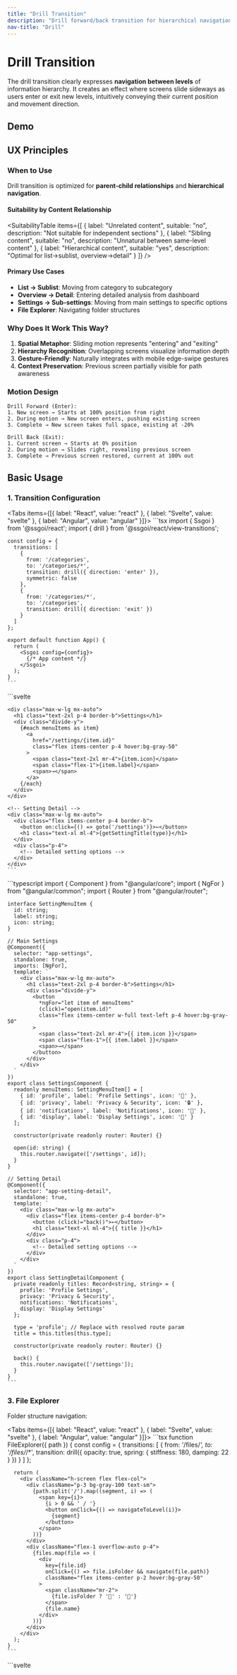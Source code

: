```yaml
---
title: "Drill Transition"
description: "Drill forward/back transition for hierarchical navigation"
nav-title: "Drill"
---
```


# Drill Transition

The drill transition clearly expresses **navigation between levels** of information hierarchy. It creates an effect where screens slide sideways as users enter or exit new levels, intuitively conveying their current position and movement direction.

## Demo

<ViewTransitionDemo type="drill" />

## UX Principles

### When to Use

Drill transition is optimized for **parent-child relationships** and **hierarchical navigation**.

#### Suitability by Content Relationship

<SuitabilityTable
  items={[
    {
      label: "Unrelated content",
      suitable: "no",
      description: "Not suitable for independent sections"
    },
    {
      label: "Sibling content",
      suitable: "no",
      description: "Unnatural between same-level content"
    },
    {
      label: "Hierarchical content",
      suitable: "yes",
      description: "Optimal for list→sublist, overview→detail"
    }
  ]}
/>

#### Primary Use Cases

- **List → Sublist**: Moving from category to subcategory
- **Overview → Detail**: Entering detailed analysis from dashboard
- **Settings → Sub-settings**: Moving from main settings to specific options
- **File Explorer**: Navigating folder structures

### Why Does It Work This Way?

1. **Spatial Metaphor**: Sliding motion represents "entering" and "exiting"
2. **Hierarchy Recognition**: Overlapping screens visualize information depth
3. **Gesture-Friendly**: Naturally integrates with mobile edge-swipe gestures
4. **Context Preservation**: Previous screen partially visible for path awareness

### Motion Design

```
Drill Forward (Enter):
1. New screen → Starts at 100% position from right
2. During motion → New screen enters, pushing existing screen
3. Complete → New screen takes full space, existing at -20%

Drill Back (Exit):
1. Current screen → Starts at 0% position
2. During motion → Slides right, revealing previous screen
3. Complete → Previous screen restored, current at 100% out
```

## Basic Usage

### 1. Transition Configuration

<Tabs items={[{ label: "React", value: "react" }, { label: "Svelte", value: "svelte" }, { label: "Angular", value: "angular" }]}>
  <TabPanel value="react">
    ```tsx
    import { Ssgoi } from '@ssgoi/react';
    import { drill } from '@ssgoi/react/view-transitions';

    const config = {
      transitions: [
        {
          from: '/categories',
          to: '/categories/*',
          transition: drill({ direction: 'enter' }),
          symmetric: false
        },
        {
          from: '/categories/*',
          to: '/categories',
          transition: drill({ direction: 'exit' })
        }
      ]
    };

    export default function App() {
      return (
        <Ssgoi config={config}>
          {/* App content */}
        </Ssgoi>
      );
    }
    ```
  </TabPanel>
  <TabPanel value="svelte">
    ```svelte
    <script>
      import { Ssgoi } from '@ssgoi/svelte';
      import { drill } from '@ssgoi/svelte/view-transitions';

      const config = {
        transitions: [
          {
            from: '/categories',
            to: '/categories/*',
            transition: drill({ direction: 'enter' }),
            symmetric: false
          },
          {
            from: '/categories/*',
            to: '/categories',
            transition: drill({ direction: 'exit' })
          }
        ]
      };
    </script>

    <Ssgoi {config}>
      <slot />
    </Ssgoi>
    ```
  </TabPanel>
  <TabPanel value="angular">
    ```typescript
    import { Component } from "@angular/core";
    import { RouterOutlet } from "@angular/router";
    import { Ssgoi } from "@ssgoi/angular";
    import { drill } from "@ssgoi/angular/view-transitions";
    import type { SsgoiConfig } from "@ssgoi/angular";

    @Component({
      selector: "app-root",
      standalone: true,
      imports: [RouterOutlet, Ssgoi],
      template: `
        <div
          ssgoi
          [config]="config"
          style="position: relative; min-height: 100vh;"
        >
          <router-outlet />
        </div>
      `
    })
    export class AppComponent {
      config: SsgoiConfig = {
        transitions: [
          {
            from: '/categories',
            to: '/categories/*',
            transition: drill({ direction: 'enter' }),
            symmetric: false
          },
          {
            from: '/categories/*',
            to: '/categories',
            transition: drill({ direction: 'exit' })
          }
        ]
      };
    }
    ```
  </TabPanel>
</Tabs>

### 2. Options Configuration

```typescript
interface DrillOptions {
  opacity?: boolean;           // Opacity effect (default: false)
  direction?: 'enter' | 'exit'; // Drill direction (default: 'enter')
  spring?: {
    stiffness?: number;         // Spring stiffness (default: 150)
    damping?: number;           // Damping coefficient (default: 20)
  };
}
```

## Practical Examples

### 1. Category Navigation

Navigating nested category structures:

<Tabs items={[{ label: "React", value: "react" }, { label: "Svelte", value: "svelte" }, { label: "Angular", value: "angular" }]}>
  <TabPanel value="react">
    ```tsx
    // Main Categories
    function Categories() {
      return (
        <div className="p-4">
          <h1 className="text-2xl mb-4">Categories</h1>
          <div className="space-y-2">
            {categories.map(cat => (
              <Link
                key={cat.id}
                to={`/categories/${cat.slug}`}
                className="block p-4 bg-white rounded-lg shadow"
              >
                <h3 className="font-semibold">{cat.name}</h3>
                <p className="text-gray-600">{cat.itemCount} items</p>
              </Link>
            ))}
          </div>
        </div>
      );
    }

    // Subcategory
    function SubCategory({ category }) {
      return (
        <div className="p-4">
          <button onClick={() => navigate('/categories')} className="mb-4">
            ← Back
          </button>
          <h1 className="text-2xl mb-4">{category.name}</h1>
          <div className="grid gap-4">
            {category.items.map(item => (
              <div key={item.id} className="p-4 bg-white rounded-lg">
                {item.name}
              </div>
            ))}
          </div>
        </div>
      );
    }
    ```
  </TabPanel>
  <TabPanel value="svelte">
    ```svelte
    <!-- Main Categories -->
    <div class="p-4">
      <h1 class="text-2xl mb-4">Categories</h1>
      <div class="space-y-2">
        {#each categories as cat}
          <a
            href="/categories/{cat.slug}"
            class="block p-4 bg-white rounded-lg shadow"
          >
            <h3 class="font-semibold">{cat.name}</h3>
            <p class="text-gray-600">{cat.itemCount} items</p>
          </a>
        {/each}
      </div>
    </div>

    <!-- Subcategory -->
    <div class="p-4">
      <button on:click={() => goto('/categories')} class="mb-4">
        ← Back
      </button>
      <h1 class="text-2xl mb-4">{category.name}</h1>
      <div class="grid gap-4">
        {#each category.items as item}
          <div class="p-4 bg-white rounded-lg">
            {item.name}
          </div>
        {/each}
      </div>
    </div>
    ```
  </TabPanel>
  <TabPanel value="angular">
    ```typescript
    import { Component, Input } from "@angular/core";
    import { NgFor } from "@angular/common";
    import { Router } from "@angular/router";

    interface CategoryItem {
      id: string;
      name: string;
    }

    interface Category {
      slug: string;
      name: string;
      itemCount: number;
      items: CategoryItem[];
    }

    // Main Categories
    @Component({
      selector: "app-categories",
      standalone: true,
      imports: [NgFor],
      template: `
        <div class="p-4">
          <h1 class="text-2xl mb-4">Categories</h1>
          <div class="space-y-2">
            <button
              *ngFor="let category of categories"
              (click)="open(category.slug)"
              class="w-full text-left p-4 bg-white rounded-lg shadow"
            >
              <h3 class="font-semibold">{{ category.name }}</h3>
              <p class="text-gray-600">
                {{ category.itemCount }} items
              </p>
            </button>
          </div>
        </div>
      `
    })
    export class CategoriesComponent {
      categories: Category[] = CATEGORIES; // Provide category data

      constructor(private readonly router: Router) {}

      open(slug: string) {
        this.router.navigate(['/categories', slug]);
      }
    }

    // Subcategory
    @Component({
      selector: "app-sub-category",
      standalone: true,
      imports: [NgFor],
      template: `
        <div class="p-4">
          <button (click)="back()" class="mb-4">
            ← Back
          </button>
          <h1 class="text-2xl mb-4">{{ category.name }}</h1>
          <div class="grid gap-4">
            <div
              *ngFor="let item of category.items"
              class="p-4 bg-white rounded-lg"
            >
              {{ item.name }}
            </div>
          </div>
        </div>
      `
    })
    export class SubCategoryComponent {
      @Input() category!: Category; // Provide Category model

      constructor(private readonly router: Router) {}

      back() {
        this.router.navigate(['/categories']);
      }
    }
    ```
  </TabPanel>
</Tabs>

### 2. Settings Menu

From settings to detailed options:

<Tabs items={[{ label: "React", value: "react" }, { label: "Svelte", value: "svelte" }, { label: "Angular", value: "angular" }]}>
  <TabPanel value="react">
    ```tsx
    // Main Settings
    function Settings() {
      const menuItems = [
        { id: 'profile', label: 'Profile Settings', icon: '👤' },
        { id: 'privacy', label: 'Privacy & Security', icon: '🔒' },
        { id: 'notifications', label: 'Notifications', icon: '🔔' },
        { id: 'display', label: 'Display Settings', icon: '🎨' }
      ];

      return (
        <div className="max-w-lg mx-auto">
          <h1 className="text-2xl p-4 border-b">Settings</h1>
          <div className="divide-y">
            {menuItems.map(item => (
              <Link
                key={item.id}
                to={`/settings/${item.id}`}
                className="flex items-center p-4 hover:bg-gray-50"
              >
                <span className="text-2xl mr-4">{item.icon}</span>
                <span className="flex-1">{item.label}</span>
                <span>→</span>
              </Link>
            ))}
          </div>
        </div>
      );
    }

    // Setting Detail
    function SettingDetail({ type }) {
      return (
        <div className="max-w-lg mx-auto">
          <div className="flex items-center p-4 border-b">
            <button onClick={() => navigate('/settings')}>←</button>
            <h1 className="text-xl ml-4">{getSettingTitle(type)}</h1>
          </div>
          <div className="p-4">
            {/* Detailed setting options */}
          </div>
        </div>
      );
    }
    ```
  </TabPanel>
  <TabPanel value="svelte">
    ```svelte
    <!-- Main Settings -->
    <script>
      const menuItems = [
        { id: 'profile', label: 'Profile Settings', icon: '👤' },
        { id: 'privacy', label: 'Privacy & Security', icon: '🔒' },
        { id: 'notifications', label: 'Notifications', icon: '🔔' },
        { id: 'display', label: 'Display Settings', icon: '🎨' }
      ];
    </script>

    <div class="max-w-lg mx-auto">
      <h1 class="text-2xl p-4 border-b">Settings</h1>
      <div class="divide-y">
        {#each menuItems as item}
          <a
            href="/settings/{item.id}"
            class="flex items-center p-4 hover:bg-gray-50"
          >
            <span class="text-2xl mr-4">{item.icon}</span>
            <span class="flex-1">{item.label}</span>
            <span>→</span>
          </a>
        {/each}
      </div>
    </div>

    <!-- Setting Detail -->
    <div class="max-w-lg mx-auto">
      <div class="flex items-center p-4 border-b">
        <button on:click={() => goto('/settings')}>←</button>
        <h1 class="text-xl ml-4">{getSettingTitle(type)}</h1>
      </div>
      <div class="p-4">
        <!-- Detailed setting options -->
      </div>
    </div>
    ```
  </TabPanel>
  <TabPanel value="angular">
    ```typescript
    import { Component } from "@angular/core";
    import { NgFor } from "@angular/common";
    import { Router } from "@angular/router";

    interface SettingMenuItem {
      id: string;
      label: string;
      icon: string;
    }

    // Main Settings
    @Component({
      selector: "app-settings",
      standalone: true,
      imports: [NgFor],
      template: `
        <div class="max-w-lg mx-auto">
          <h1 class="text-2xl p-4 border-b">Settings</h1>
          <div class="divide-y">
            <button
              *ngFor="let item of menuItems"
              (click)="open(item.id)"
              class="flex items-center w-full text-left p-4 hover:bg-gray-50"
            >
              <span class="text-2xl mr-4">{{ item.icon }}</span>
              <span class="flex-1">{{ item.label }}</span>
              <span>→</span>
            </button>
          </div>
        </div>
      `
    })
    export class SettingsComponent {
      readonly menuItems: SettingMenuItem[] = [
        { id: 'profile', label: 'Profile Settings', icon: '👤' },
        { id: 'privacy', label: 'Privacy & Security', icon: '🔒' },
        { id: 'notifications', label: 'Notifications', icon: '🔔' },
        { id: 'display', label: 'Display Settings', icon: '🎨' }
      ];

      constructor(private readonly router: Router) {}

      open(id: string) {
        this.router.navigate(['/settings', id]);
      }
    }

    // Setting Detail
    @Component({
      selector: "app-setting-detail",
      standalone: true,
      template: `
        <div class="max-w-lg mx-auto">
          <div class="flex items-center p-4 border-b">
            <button (click)="back()">←</button>
            <h1 class="text-xl ml-4">{{ title }}</h1>
          </div>
          <div class="p-4">
            <!-- Detailed setting options -->
          </div>
        </div>
      `
    })
    export class SettingDetailComponent {
      private readonly titles: Record<string, string> = {
        profile: 'Profile Settings',
        privacy: 'Privacy & Security',
        notifications: 'Notifications',
        display: 'Display Settings'
      };

      type = 'profile'; // Replace with resolved route param
      title = this.titles[this.type];

      constructor(private readonly router: Router) {}

      back() {
        this.router.navigate(['/settings']);
      }
    }
    ```
  </TabPanel>
</Tabs>

### 3. File Explorer

Folder structure navigation:

<Tabs items={[{ label: "React", value: "react" }, { label: "Svelte", value: "svelte" }, { label: "Angular", value: "angular" }]}>
  <TabPanel value="react">
    ```tsx
    function FileExplorer({ path }) {
      const config = {
        transitions: [
          {
            from: '/files/*',
            to: '/files/*/*',
            transition: drill({ 
              opacity: true,
              spring: { stiffness: 180, damping: 22 }
            })
          }
        ]
      };

      return (
        <div className="h-screen flex flex-col">
          <div className="p-3 bg-gray-100 text-sm">
            {path.split('/').map((segment, i) => (
              <span key={i}>
                {i > 0 && ' / '}
                <button onClick={() => navigateToLevel(i)}>
                  {segment}
                </button>
              </span>
            ))}
          </div>
          <div className="flex-1 overflow-auto p-4">
            {files.map(file => (
              <div
                key={file.id}
                onClick={() => file.isFolder && navigate(file.path)}
                className="flex items-center p-2 hover:bg-gray-50"
              >
                <span className="mr-2">
                  {file.isFolder ? '📁' : '📄'}
                </span>
                {file.name}
              </div>
            ))}
          </div>
        </div>
      );
    }
    ```
  </TabPanel>
  <TabPanel value="svelte">
    ```svelte
    <script>
      export let path;
      
      const config = {
        transitions: [
          {
            from: '/files/*',
            to: '/files/*/*',
            transition: drill({ 
              opacity: true,
              spring: { stiffness: 180, damping: 22 }
            })
          }
        ]
      };
    </script>

    <div class="h-screen flex flex-col">
      <div class="p-3 bg-gray-100 text-sm">
        {#each path.split('/') as segment, i}
          {#if i > 0} / {/if}
          <button on:click={() => navigateToLevel(i)}>
            {segment}
          </button>
        {/each}
      </div>
      <div class="flex-1 overflow-auto p-4">
        {#each files as file}
          <div
            on:click={() => file.isFolder && goto(file.path)}
            class="flex items-center p-2 hover:bg-gray-50"
          >
            <span class="mr-2">
              {file.isFolder ? '📁' : '📄'}
            </span>
            {file.name}
          </div>
        {/each}
      </div>
    </div>
    ```
  </TabPanel>
  <TabPanel value="angular">
    ```typescript
    import { Component } from "@angular/core";
    import { NgFor, NgIf } from "@angular/common";
    import { Router } from "@angular/router";
    import { SsgoiConfig } from "@ssgoi/angular";
    import { drill } from "@ssgoi/angular/view-transitions";

    interface FileNode {
      id: string;
      name: string;
      path: string;
      isFolder: boolean;
    }

    @Component({
      selector: "app-file-explorer",
      standalone: true,
      imports: [NgFor, NgIf],
      template: `
        <div class="h-screen flex flex-col">
          <div class="p-3 bg-gray-100 text-sm">
            <ng-container *ngFor="let segment of segments; let i = index">
              <span *ngIf="i > 0"> / </span>
              <button (click)="navigateToLevel(i)">
                {{ segment }}
              </button>
            </ng-container>
          </div>
          <div class="flex-1 overflow-auto p-4">
            <div
              *ngFor="let file of files"
              (click)="file.isFolder && open(file.path)"
              class="flex items-center p-2 hover:bg-gray-50"
            >
              <span class="mr-2">
                {{ file.isFolder ? '📁' : '📄' }}
              </span>
              {{ file.name }}
            </div>
          </div>
        </div>
      `
    })
    export class FileExplorerComponent {
      config: SsgoiConfig = {
        transitions: [
          {
            from: '/files/*',
            to: '/files/*/*',
            transition: drill({
              opacity: true,
              spring: { stiffness: 180, damping: 22 }
            })
          }
        ]
      };

      currentPath = '/files';
      files: FileNode[] = FILES; // Provide folder/file list

      constructor(private readonly router: Router) {}

      get segments() {
        return this.currentPath.split('/');
      }

      open(path: string) {
        this.router.navigate([path]);
      }

      navigateToLevel(index: number) {
        const nextPath = this.segments.slice(0, index + 1).join('/');
        this.router.navigate([nextPath]);
      }
    }
    ```
  </TabPanel>
</Tabs>

## Advanced Configuration

### Adding Opacity Effect

```typescript
// Content fades while drilling
drill({ 
  opacity: true,
  spring: { stiffness: 120, damping: 18 }
})
```

### Direction Customization

```typescript
// Drill in (default)
drill({ direction: 'enter' })

// Drill out (going back)
drill({ direction: 'exit' })
```

### Spring Physics Adjustment

```typescript
// Fast drill
drill({ 
  spring: { stiffness: 200, damping: 25 }
})

// Smooth drill
drill({ 
  spring: { stiffness: 100, damping: 15 }
})
```

## Considerations

### Hierarchy Consistency

- Use drill transition only with clear hierarchical structures
- Use slide or fade for same-level navigation
- Apply reverse drill direction when going back

### Performance Considerations

- Optimize transforms for large images or complex layouts
- Use will-change property on mobile
- Avoid animating too many elements simultaneously

## Accessibility

- Instant transition with reduced motion preference
- Full keyboard navigation support
- Recognized as standard page transition by screen readers
- Focus automatically moves to new page

## Best Practices

### ✅ DO

- Use for clear parent-child relationships
- Integrate with back gestures
- Display path with breadcrumbs
- Maintain consistent directionality

### ❌ DON'T

- Don't use between sibling or independent sections
- Don't set speed too fast
- Don't use bidirectional drill simultaneously
- Don't overuse in deep hierarchies (>5 levels)
